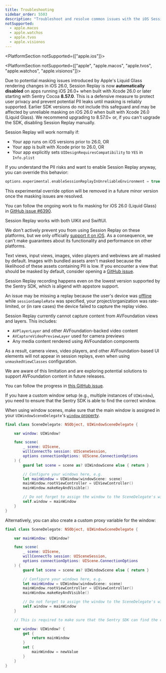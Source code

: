 ```yaml
---
title: Troubleshooting
sidebar_order: 5503
description: "Troubleshoot and resolve common issues with the iOS Session Replay."
notSupported:
  - apple.macos
  - apple.watchos
  - apple.tvos
  - apple.visionos
---
```


<PlatformSection notSupported={["apple.ios"]}>

<Include name="apple-session-replay-support-alert" />

</PlatformSection>

<PlatformSection notSupported={["apple", "apple.macos", "apple.tvos", "apple.watchos", "apple.visionos"]}>

<Expandable title="Why is Session Replay not running on iOS 26.0?" permalink>

Due to potential masking issues introduced by Apple's Liquid Glass rendering changes in iOS 26.0, Session Replay is now <strong>automatically disabled</strong> on apps running iOS 26.0+ when built with Xcode 26.0 or later starting with Sentry Cocoa <strong>8.57.0</strong>. This is a defensive measure to protect user privacy and prevent potential PII leaks until masking is reliably supported. Earlier SDK versions do not include this safeguard and may be affected by unreliable masking on iOS 26.0 when built with Xcode 26.0 (Liquid Glass). We recommend upgrading to 8.57.0+ or, if you can't upgrade the SDK, disabling Session Replay manually.

Session Replay will work normally if:

- Your app runs on iOS versions prior to 26.0, OR
- Your app is built with Xcode prior to 26.0, OR
- Your app explicitly sets <code>UIDesignRequiresCompatibility</code> to <code>YES</code> in <code>Info.plist</code>

If you understand the PII risks and want to enable Session Replay anyway, you can override this behavior:

```swift
options.experimental.enableSessionReplayInUnreliableEnvironment = true
```

This experimental override option will be removed in a future minor version once the masking issues are resolved.

You can follow the ongoing work to fix masking for iOS 26.0 (Liquid Glass) in <a href="https://github.com/getsentry/sentry-cocoa/issues/6390">GitHub issue #6390</a>.

</Expandable>

<Expandable title="Does Session Replay work with UIKit, SwiftUI or AppKit?" permalink>

Session Replay works with both UIKit and SwiftUI.

</Expandable>

<Expandable title="Does Session Replay work on macOS, watchOS, tvOS and visionOS?" permalink>

We don't actively prevent you from using Session Replay on these platforms, but we only officially [support it on iOS](/platforms/apple/guides/ios/session-replay/). As a consequence, we can't make guarantees about its functionality and performance on other platforms.

</Expandable>

<Expandable title="Why are parts of my replay not masked?" permalink>

Text views, input views, images, video players and webviews are all masked by default. Images with bundled assets aren't masked because the likelihood of these assets containing PII is low. If you encounter a view that should be masked by default, consider opening a [GitHub issue](https://github.com/getsentry/sentry-cocoa/issues).

</Expandable>

<Expandable title="What's the lowest version of iOS supported?" permalink>

Session Replay recording happens even on the lowest version supported by the Sentry SDK, which is aligend with appstore support.

</Expandable>

<Expandable title="Why is my issue missing a replay?" permalink>

An issue may be missing a replay because the user's device was [offline](/product/explore/session-replay/mobile#frequently-asked-questions) while `sessionSampleRate` was specified, your project/organization was rate-limited, or (in rare cases) the device failed to capture the replay video.

</Expandable>

<Expandable title="AVFoundation views and layers are not rendered" permalink>

Session Replay currently cannot capture content from AVFoundation views and layers. This includes:

- `AVPlayerLayer` and other AVFoundation-backed video content
- `AVCaptureVideoPreviewLayer` used for camera previews
- Any media content rendered using AVFoundation components

As a result, camera views, video players, and other AVFoundation-based UI elements will not appear in session replays, even when using `unmaskedViewClasses` configuration.

We are aware of this limitation and are exploring potential solutions to support AVFoundation content in future releases.

You can follow the progress in [this GitHub issue](https://github.com/getsentry/sentry-cocoa/issues/5835).

</Expandable>

<Expandable title="Session Replay is not recording with custom window setup" permalink>

If you have a custom window setup (e.g., multiple instances of `UIWindow`), you need to ensure that the Sentry SDK is able to find the correct window.

When using window scenes, make sure that the main window is assigned in your `UIWindowSceneDelegate`'s [`window` property](https://developer.apple.com/documentation/uikit/uiwindowscenedelegate/window).

```swift
final class SceneDelegate: NSObject, UIWindowSceneDelegate {

    var window: UIWindow?

    func scene(
        _ scene: UIScene,
        willConnectTo session: UISceneSession,
        options connectionOptions: UIScene.ConnectionOptions
    ) {
        guard let scene = scene as? UIWindowScene else { return }

        // Configure your windows here, e.g.
        let mainWindow = UIWindow(windowScene: scene)
        mainWindow.rootViewController = UIViewController()
        mainWindow.makeKeyAndVisible()

        // Do not forget to assign the window to the SceneDelegate's window property:
        self.window = mainWindow
    }
}
```

Alternatively, you can also create a custom proxy variable for the window:

```swift
final class SceneDelegate: NSObject, UIWindowSceneDelegate {

    var mainWindow: UIWindow?

    func scene(
        _ scene: UIScene,
        willConnectTo session: UISceneSession,
        options connectionOptions: UIScene.ConnectionOptions
    ) {
        guard let scene = scene as? UIWindowScene else { return }

        // Configure your windows here, e.g.
        let mainWindow = UIWindow(windowScene: scene)
        mainWindow.rootViewController = UIViewController()
        mainWindow.makeKeyAndVisible()

        // Do not forget to assign the window to the SceneDelegate's window property:
        self.window = mainWindow
    }

    // This is required to make sure that the Sentry SDK can find the correct window:

    var window: UIWindow? {
        get {
            return mainWindow
        }
        set {
            mainWindow = newValue
        }
    }
}
```

</Expandable>

</PlatformSection>
